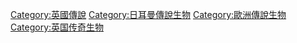 [[Category:英國傳說|Category:英國傳說]]
[[Category:日耳曼傳說生物|Category:日耳曼傳說生物]]
[[Category:歐洲傳說生物|Category:歐洲傳說生物]]
[[Category:英国传奇生物|Category:英国传奇生物]]